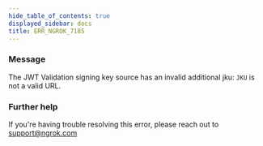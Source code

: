```yaml
---
hide_table_of_contents: true
displayed_sidebar: docs
title: ERR_NGROK_7185
---
```




### Message

The JWT Validation signing key source has an invalid additional jku: `JKU` is not a valid URL.

<ErrorDetails error="err_ngrok_7185" />

### Further help

If you're having trouble resolving this error, please reach out to [support@ngrok.com](mailto:support@ngrok.com?subject=Help%20with%20ERR_NGROK_7185)
